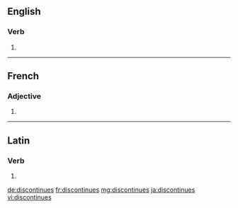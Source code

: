 ==English==

===Verb===
{{head|en|verb form}}

# {{en-third-person singular of|discontinue}}

----

==French==

===Adjective===
{{fr-adj-form}} {{g|f-p}}

# {{feminine plural of|discontinu|lang=fr}}

----

==Latin==

===Verb===
{{la-verb-form|discontinuēs}}

# {{inflection of|discontinuō||2|s|pres|actv|subj|lang=la}}

[[de:discontinues]]
[[fr:discontinues]]
[[mg:discontinues]]
[[ja:discontinues]]
[[vi:discontinues]]